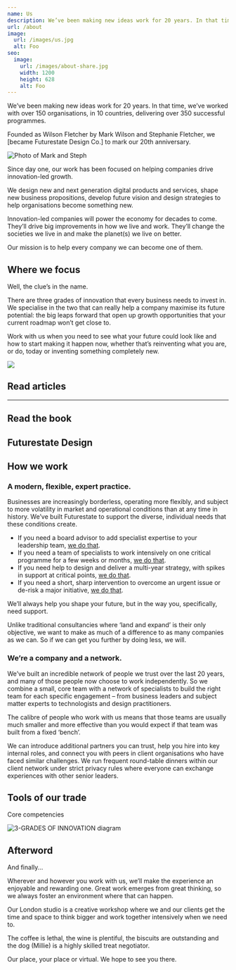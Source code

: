```yaml
---
name: Us
description: We’ve been making new ideas work for 20 years. In that time, we’ve worked with over 150 organisations, in 10 countries, delivering over 350 successful programmes.
url: /about
image:
  url: /images/us.jpg
  alt: Foo
seo:
  image:
    url: /images/about-share.jpg
    width: 1200
    height: 628
    alt: Foo
---
```



<p class="intro">
  We’ve been making new ideas work for 20 years. In that time, we’ve worked with
  over 150 organisations, in 10 countries, delivering over 350 successful
  programmes.
</p>

<p class="lead">
  Founded as Wilson Fletcher by Mark Wilson and Stephanie Fletcher, we [became
  Futurestate Design Co.] to mark our 20th anniversary.
</p>

![Photo of Mark and Steph](/images/us.jpg)

Since day one, our work has been focused on helping companies drive innovation-led growth.

We design new and next generation digital products and services, shape new business propositions, develop future vision and design strategies to help organisations become something new.

Innovation-led companies will power the economy for decades to come. They’ll drive big improvements in how we live and work. They’ll change the societies we live in and make the planet(s) we live on better.

Our mission is to help every company we can become one of them.

## Where we focus

<p class="h2">Well, the clue’s in the name.</p>

There are three grades of innovation that every business needs to invest in. We specialise in the two that can really help a company maximise its future potential: the big leaps forward that open up growth opportunities that your current roadmap won’t get close to.

Work with us when you need to see what your future could look like and how to start making it happen now, whether that’s reinventing what you are, or do, today or inventing something completely new.

![](/images/grades-of-innovation.svg)

## Read articles

<Teaser
  name="The Futurestate Manifesto"
  description="10 guiding principles behind our work"
  url="/futurestate-manifesto"
  class="mb-8"
/>

<Teaser
  name="Futurestate Design™"
  description="What it is and why we use it"
  url="/futurestate-design"
  class="mb-8"
/>

<Teaser
  name="Business Engines"
  description="How digital services power growth"
  url="/business-engines"
/>

---

## Read the book

## <Teaser>Futurestate Design</Teaser>

## How we work

### A modern, flexible, expert practice.

Businesses are increasingly borderless, operating more flexibly, and subject to more volatility in market and operational conditions than at any time in history.
We’ve built Futurestate to support the diverse, individual needs that these conditions create.

- If you need a board advisor to add specialist expertise to your leadership team, [we do that](/foo).
- If you need a team of specialists to work intensively on one critical programme for a few weeks or months, [we do that](/foo).
- If you need help to design and deliver a multi-year strategy, with spikes in support at critical points, [we do that](/foo).
- If you need a short, sharp intervention to overcome an urgent issue or de-risk a major initiative, [we do that](/foo).

We’ll always help you shape your future, but in the way you, specifically, need support.

Unlike traditional consultancies where ‘land and expand’ is their only objective, we want to make as much of a difference to as many companies as we can. So if we can get you further by doing less, we will.

### We’re a company and a network.

We’ve built an incredible network of people we trust over the last 20 years, and many of those people now choose to work independently. So we combine a small, core team with a network of specialists to build the right team for each specific engagement – from business leaders and subject matter experts to technologists and design practitioners.

The calibre of people who work with us means that those teams are usually much smaller and more effective than you would expect if that team was built from a fixed ‘bench’.

We can introduce additional partners you can trust, help you hire into key internal roles, and connect you with peers in client organisations who have faced similar challenges. We run frequent round-table dinners within our client network under strict privacy rules where everyone can exchange experiences with other senior leaders.

## Tools of our trade

<p class="lead">Core competencies</p>

<Foo name="Some of the key techniques we use in our work:" items={services} />

![3-GRADES OF INNOVATION  diagram](/images/about.jpg)

## Afterword

<p class="h2">And finally...</p>

Wherever and however you work with us, we’ll make the experience an enjoyable and rewarding one. Great work emerges from great thinking, so we always foster an environment where that can happen.

Our London studio is a creative workshop where we and our clients get the time and space to think bigger and work together intensively when we need to.

The coffee is lethal, the wine is plentiful, the biscuits are outstanding and the dog (Millie) is a highly skilled treat negotiator.

Our place, your place or virtual. We hope to see you there.

